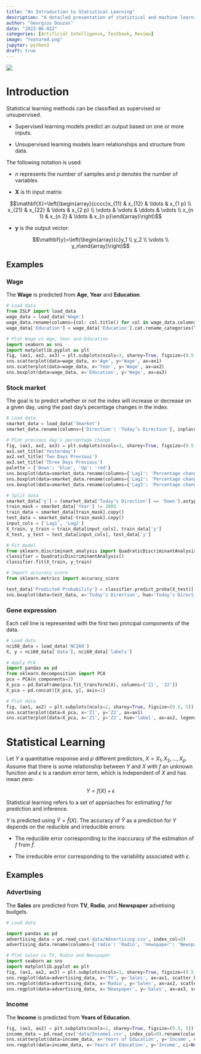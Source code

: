 ```yaml
---
title: "An Introduction to Statistical Learning"
description: "A detailed presentation of statistical and machine learning approaches"
author: "Georgios Douzas"
date: "2023-06-022"
categories: [Artificial Intelligence, Textbook, Review]
image: "featured.png"
jupyter: python3
draft: true
---
```


![](featured.png)

# Introduction

Statistical learning methods can be classified as supervised or unsupervised.

- Supervised learning models predict an output based on one or more inputs.

- Unsupervised learning models learn relationships and structure from data.

The following notation is used:

- $n$ represents the number of samples and $p$ denotes the number of variables

- $\mathbf{X}$ is th input matrix

$$\mathbf{X}=\left(\begin{array}{cccc}x_{11} & x_{12} & \ldots & x_{1 p} \\ x_{21} & x_{22} & \ldots & x_{2 p} \\ \vdots & \vdots & \ddots & \vdots \\ x_{n 1} & x_{n 2} & \ldots & x_{n p}\end{array}\right)$$

- $\mathbf{y}$ is the output vector:

$$\mathbf{y}=\left(\begin{array}{c}y_1 \\ y_2 \\ \vdots \\ y_n\end{array}\right)$$

## Examples

### Wage

The **Wage** is predicted from **Age**, **Year** and **Education**.

```python
# Load data
from ISLP import load_data
wage_data = load_data('Wage')
wage_data.rename(columns={col: col.title() for col in wage_data.columns}, inplace=True)
wage_data['Education'] = wage_data['Education'].cat.rename_categories(lambda c: c[0])

# Plot Wage vs Age, Year and Education
import seaborn as sns
import matplotlib.pyplot as plt
fig, (ax1, ax2, ax3) = plt.subplots(ncols=3, sharey=True, figsize=(9.5, 5))
sns.scatterplot(data=wage_data, x='Age', y='Wage', ax=ax1)
sns.scatterplot(data=wage_data, x='Year', y='Wage', ax=ax2)
sns.boxplot(data=wage_data, x='Education', y='Wage', ax=ax3)
```

### Stock market

The goal is to predict whether or not the index will increase or decrease on a given day, using the  past day's pecentage changes
in the index.

```python
# Load data
smarket_data = load_data('Smarket')
smarket_data.rename(columns={'Direction': 'Today’s Direction'}, inplace=True)

# Plot previous day’s percentage change
fig, (ax1, ax2, ax3) = plt.subplots(ncols=3, sharey=True, figsize=(9.5, 5))
ax1.set_title('Yesterday')
ax2.set_title('Two Days Previous')
ax3.set_title('Three Days Previous')
palette = {'Down': 'blue', 'Up': 'red'}
sns.boxplot(data=smarket_data.rename(columns={'Lag1': 'Percentage change in S&P'}), x='Today’s Direction', hue='Today’s Direction', y='Percentage change in S&P', ax=ax1, order=['Down', 'Up'], palette=palette)
sns.boxplot(data=smarket_data.rename(columns={'Lag2': 'Percentage change in S&P'}), x='Today’s Direction', hue='Today’s Direction', y='Percentage change in S&P', ax=ax2, order=['Down', 'Up'], palette=palette)
sns.boxplot(data=smarket_data.rename(columns={'Lag3': 'Percentage change in S&P'}), x='Today’s Direction', hue='Today’s Direction', y='Percentage change in S&P', ax=ax3, order=['Down', 'Up'], palette=palette)
```

```python
# Split data
smarket_data['y'] = (smarket_data['Today’s Direction'] == 'Down').astype(int)
train_mask = smarket_data['Year'] != 2005
train_data = smarket_data[train_mask].copy()
test_data = smarket_data[~train_mask].copy()
input_cols = ['Lag1', 'Lag2']
X_train, y_train = train_data[input_cols], train_data['y']
X_test, y_test = test_data[input_cols], test_data['y']

# Fit model
from sklearn.discriminant_analysis import QuadraticDiscriminantAnalysis
classifier = QuadraticDiscriminantAnalysis()
classifier.fit(X_train, y_train)

# Import accuracy score
from sklearn.metrics import accuracy_score
```

```python
test_data['Predicted Probability'] = classifier.predict_proba(X_test)[:, 1]
sns.boxplot(data=test_data, x='Today’s Direction', hue='Today’s Direction', y='Predicted Probability', order=['Down', 'Up'], palette=palette)
```

### Gene expression

Each cell line is represented with the first two principal components of the data.

```python
# Load data
nci60_data = load_data('NCI60')
X, y = nci60_data['data'], nci60_data['labels']

# Apply PCA
import pandas as pd
from sklearn.decomposition import PCA
pca = PCA(n_components=2)
X_pca = pd.DataFrame(pca.fit_transform(X), columns=['Z1', 'Z2'])
X_pca = pd.concat([X_pca, y], axis=1)

# Plot data
fig, (ax1, ax2) = plt.subplots(ncols=2, sharey=True, figsize=(9.5, 5))
sns.scatterplot(data=X_pca, x='Z1', y='Z2', ax=ax1)
sns.scatterplot(data=X_pca, x='Z1', y='Z2', hue='label', ax=ax2, legend=None)
```

# Statistical Learning

Let $Y$ a quantitative response and $p$ different predictors, $X = X_{1}, X_{2}, . . . , X_{p}$. Assume that there is some
relationship between $Y$ and $X$ with $f$ an unknown function and $\epsilon$ is a random error term, which is independent of $X$
and has mean zero:

$$Y=f(X)+\epsilon$$

Statistical learning refers to a set of approaches for estimating $f$ for prediction and inference.

$Y$ is predicted  using $\hat{Y} = \hat{f}(X)$. The accuracy of $\hat{Y}$ as a prediction for $Y$ depends on the reducible and
irreducible errors:

- The reducible error corresponding to the inaccuracy of the estimation of $f$ from $\hat{f}$.

- The irreducible error corresponding to the variability associated with $\epsilon$.

## Examples

### Advertising

The **Sales** are predicted from **TV**, **Radio**, and **Newspaper** advetising budgets.

```python
# Load data

import pandas as pd
advertising_data = pd.read_csv('data/Advertising.csv', index_col=0)
advertising_data.rename(columns={'radio': 'Radio', 'newspaper': 'Newspaper', 'sales': 'Sales'}, inplace=True)

# Plot Sales vs TV, Radio and Newspaper
import seaborn as sns
import matplotlib.pyplot as plt
fig, (ax1, ax2, ax3) = plt.subplots(ncols=3, sharey=True, figsize=(9.5, 5))
sns.regplot(data=advertising_data, x='TV', y='Sales', ax=ax1, scatter_kws={'color': 'red'})
sns.regplot(data=advertising_data, x='Radio', y='Sales', ax=ax2, scatter_kws={'color': 'red'})
sns.regplot(data=advertising_data, x='Newspaper', y='Sales', ax=ax3, scatter_kws={'color': 'red'})
```

### Income

The **Income** is predicted from **Years of Education**.

```python
fig, (ax1, ax2) = plt.subplots(ncols=2, sharey=True, figsize=(9.5, 5))
income_data = pd.read_csv('data/Income1.csv', index_col=0).rename(columns={'Education': 'Years of Education'})
sns.scatterplot(data=income_data, x='Years of Education', y='Income', color='red', ax=ax1)
sns.regplot(data=income_data, x='Years of Education', y='Income', ci=None, order=3, scatter_kws={'color': 'red'}, ax=ax2)
```
